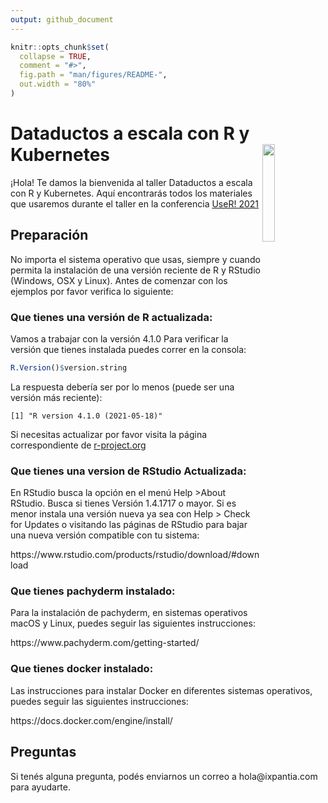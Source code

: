 ```yaml
---
output: github_document
---
```


<!-- README.md is generated from README.Rmd. Please edit that file -->

```r
knitr::opts_chunk$set(
  collapse = TRUE,
  comment = "#>",
  fig.path = "man/figures/README-",
  out.width = "80%"
)
```



# Dataductos a escala con R y Kubernetes  <a href="https://user2021.r-project.org//"><img src="https://user2021.r-project.org/img/artwork/marmot.png" align="right" width="20%"></a>

<!-- badges: start -->
<!-- badges: end -->

¡Hola! Te damos la bienvenida al taller Dataductos a escala con R y Kubernetes. Aquí encontrarás todos los materiales que usaremos
durante el taller en la conferencia [UseR! 2021](https://user2021.r-project.org/)

## Preparación 

No importa el sistema operativo que usas, siempre y cuando permita la instalación de una versión reciente de R y RStudio (Windows, OSX y Linux). Antes de comenzar con los ejemplos por favor verifica lo siguiente:

### **Que tienes una versión de R actualizada:** 
Vamos a trabajar con la versión 4.1.0 Para verificar la versión que tienes instalada puedes correr en la consola:

```r
R.Version()$version.string
```

La respuesta debería ser por lo menos (puede ser una versión más reciente):

    [1] "R version 4.1.0 (2021-05-18)"

Si necesitas actualizar por favor visita la página correspondiente de 
[r-project.org](https://cloud.r-project.org/)

### **Que tienes una version de RStudio Actualizada:**
En RStudio busca la opción en el menú Help >About RStudio. Busca si tienes Versión 1.4.1717 o mayor. Si es menor instala una versión nueva ya sea con Help > Check for Updates o visitando las páginas de RStudio para bajar una nueva versión compatible con tu sistema:

https://www.rstudio.com/products/rstudio/download/#download

### **Que tienes pachyderm instalado:**

Para la instalación de pachyderm, en sistemas operativos macOS y Linux, 
puedes seguir las siguientes instrucciones:

https://www.pachyderm.com/getting-started/


### **Que tienes docker instalado:**

Las instrucciones para instalar Docker en diferentes sistemas operativos, 
puedes seguir las siguientes instrucciones:

https://docs.docker.com/engine/install/

## Preguntas

Si tenés alguna pregunta, podés enviarnos un correo a hola@ixpantia.com para
ayudarte.


